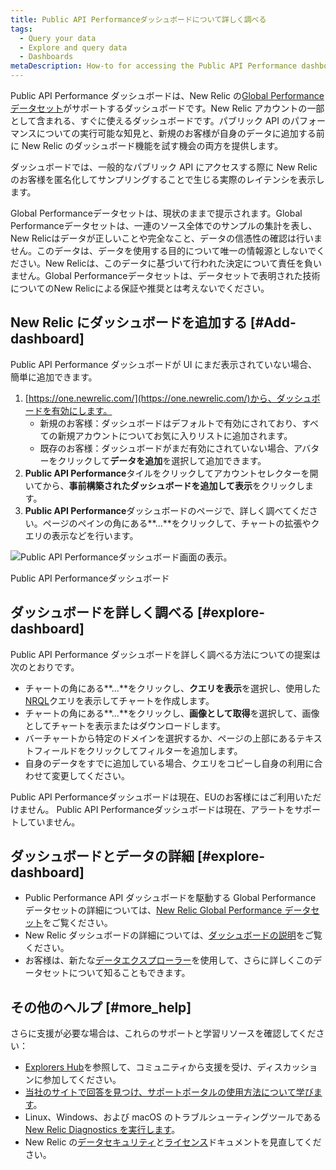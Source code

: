 ```yaml
---
title: Public API Performanceダッシュボードについて詳しく調べる
tags:
  - Query your data
  - Explore and query data
  - Dashboards
metaDescription: How-to for accessing the Public API Performance dashboard.
---
```


Public API Performance ダッシュボードは、New Relic の[Global Performance データセット](/docs/query-your-data/new-relic-one-dashboards/global-performance-dataset/new-relic-global-performance-data-sets)がサポートするダッシュボードです。New Relic アカウントの一部として含まれる、すぐに使えるダッシュボードです。パブリック API のパフォーマンスについての実行可能な知見と、新規のお客様が自身のデータに追加する前に New Relic のダッシュボード機能を試す機会の両方を提供します。

ダッシュボードでは、一般的なパブリック API にアクセスする際に New Relic のお客様を匿名化してサンプリングすることで生じる実際のレイテンシを表示します。

<Callout variant="important">
  Global Performanceデータセットは、現状のままで提示されます。Global
  Performanceデータセットは、一連のソース全体でのサンプルの集計を表し、New
  Relicはデータが正しいことや完全なこと、データの信憑性の確認は行いません。このデータは、データを使用する目的について唯一の情報源としないでください。New
  Relicは、このデータに基づいて行われた決定について責任を負いません。Global
  Performanceデータセットは、データセットで表明された技術についてのNew
  Relicによる保証や推奨とは考えないでください。
</Callout>

## New Relic にダッシュボードを追加する [#Add-dashboard]

Public API Performance ダッシュボードが UI にまだ表示されていない場合、簡単に追加できます。

1. [https://one.newrelic.com/](https://one.newrelic.com/)から、ダッシュボードを有効にします。
   - 新規のお客様：ダッシュボードはデフォルトで有効にされており、すべての新規アカウントについてお気に入りリストに追加されます。
   - 既存のお客様：ダッシュボードがまだ有効にされていない場合、アバターをクリックして**データを追加**を選択して追加できます。
2. **Public API Performance**タイルをクリックしてアカウントセレクターを開いてから、**事前構築されたダッシュボードを追加して表示**をクリックします。
3. **Public API Performance**ダッシュボードのページで、詳しく調べてください。ページのペインの角にある**...**をクリックして、チャートの拡張やクエリの表示などを行います。

![Public API Performanceダッシュボード画面の表示。](src/images/Public-API-Performance-Dash-for-GPD.png 'Public API Performanceダッシュボード')

<figcaption>Public API Performanceダッシュボード</figcaption>

## ダッシュボードを詳しく調べる [#explore-dashboard]

Public API Performance ダッシュボードを詳しく調べる方法についての提案は次のとおりです。

- チャートの角にある**...**をクリックし、**クエリを表示**を選択し、使用した[NRQL](/docs/query-data/nrql-new-relic-query-language/getting-started/introduction-nrql)クエリを表示してチャートを作成します。
- チャートの角にある**...**をクリックし、**画像として取得**を選択して、画像としてチャートを表示またはダウンロードします。
- バーチャートから特定のドメインを選択するか、ページの上部にあるテキストフィールドをクリックしてフィルターを追加します。
- 自身のデータをすでに追加している場合、クエリをコピーし自身の利用に合わせて変更してください。

<Callout variant="important">
  Public API
  Performanceダッシュボードは現在、EUのお客様にはご利用いただけません。
</Callout>

<Callout variant="important">
  Public API Performanceダッシュボードは現在、アラートをサポートしていません。
</Callout>

## ダッシュボードとデータの詳細 [#explore-dashboard]

- Public Performance API ダッシュボードを駆動する Global Performance データセットの詳細については、[New Relic Global Performance データセット](/docs/query-your-data/new-relic-one-dashboards/global-performance-dataset/new-relic-global-performance-data-sets)をご覧ください。
- New Relic ダッシュボードの詳細については、[ダッシュボードの説明](/docs/dashboards/new-relic-one-dashboards/get-started/introduction-new-relic-one-dashboards)をご覧ください。
- お客様は、新たな[データエクスプローラー](/docs/query-your-data/explore-query-data/data-explorer/introduction-data-explorer)を使用して、さらに詳しくこのデータセットについて知ることもできます。

## その他のヘルプ [#more_help]

さらに支援が必要な場合は、これらのサポートと学習リソースを確認してください：

- [Explorers Hub](https://discuss.newrelic.com/)を参照して、コミュニティから支援を受け、ディスカッションに参加してください。
- [当社のサイトで回答を見つけ、サポートポータルの使用方法について学びます](/docs/using-new-relic/welcome-new-relic/get-started/find-help-use-support-portal)。
- Linux、Windows、および macOS のトラブルシューティングツールである[New Relic Diagnostics を実行します](/docs/using-new-relic/cross-product-functions/troubleshooting/new-relic-diagnostics)。
- New Relic の[データセキュリティ](/docs/security)と[ライセンス](/docs/licenses)ドキュメントを見直してください。
